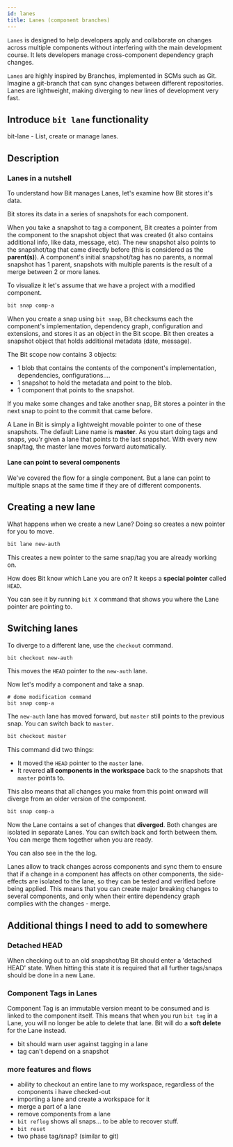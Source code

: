 ```yaml
---
id: lanes
title: Lanes (component branches)
---
```


`Lanes` is designed to help developers apply and collaborate on changes across multiple components without interfering with the main development course. It lets developers manage cross-component dependency graph changes.

`Lanes` are highly inspired by Branches, implemented in SCMs such as Git. Imagine a git-branch that can sync changes between different repositories. Lanes are lightweight, making diverging to new lines of development very fast.

## Introduce `bit lane` functionality

bit-lane - List, create or manage lanes.

## Description

### Lanes in a nutshell

To understand how Bit manages Lanes, let's examine how Bit stores it's data.

Bit stores its data in a series of snapshots for each component.

When you take a snapshot to tag a component, Bit creates a pointer from the component to the snapshot object that was created (it also contains additional info, like data, message, etc). The new snapshot also points to the snapshot/tag that came directly before (this is considered as the **parent(s)**). A component's initial snapshot/tag has no parents, a normal snapshot has 1 parent, snapshots with multiple parents is the result of a merge between 2 or more lanes.

To visualize it let's assume that we have a project with a modified component.

```sh
bit snap comp-a
```

When you create a snap using `bit snap`, Bit checksums each the component's implementation, dependency graph, configuration and extensions, and stores it as an object in the Bit scope. Bit then creates a snapshot object that holds additional metadata (date, message).

The Bit scope now contains 3 objects:

- 1 blob that contains the contents of the component's implementation, dependencies, configurations....
- 1 snapshot to hold the metadata and point to the blob.
- 1 component that points to the snapshot.

<!--TODO [IMAGE SHOULD BE HERE] -->

If you make some changes and take another snap, Bit stores a pointer in the next snap to point to the commit that came before.

<!--TODO [IMAGE SHOULD BE HERE] -->

A Lane in Bit is simply a lightweight movable pointer to one of these snapshots. The default Lane name is **master**. As you start doing tags and snaps, you'r given a lane that points to the last snapshot. With every new snap/tag, the master lane moves forward automatically.

<!--TODO [IMAGE SHOULD BE HERE] -->

#### Lane can point to several components

We've covered the flow for a single component. But a lane can point to multiple snaps at the same time if they are of different components.

<!--TODO [IMAGE SHOULD BE HERE] -->

## Creating a new lane

What happens when we create a new Lane? Doing so creates a new pointer for you to move.

```sh
bit lane new-auth
```

This creates a new pointer to the same snap/tag you are already working on.

<!--TODO [IMAGE SHOULD BE HERE] -->

How does Bit know which Lane you are on? It keeps a **special pointer** called `HEAD`.

<!--TODO [IMAGE SHOULD BE HERE] -->

You can see it by running `bit X` command that shows you where the Lane pointer are pointing to.

<!-- ```
## TODO FIGURE OUT LOG FOR WORKSPACE
``` -->

## Switching lanes

To diverge to a different lane, use the `checkout` command.

```sh
bit checkout new-auth
```

This moves the `HEAD` pointer to the `new-auth` lane.

<!--TODO [IMAGE SHOULD BE HERE] -->

Now let's modify a component and take a snap.

```
# dome modification command
bit snap comp-a
```

<!--TODO [IMAGE SHOULD BE HERE] -->

The `new-auth` lane has moved forward, but `master` still points to the previous snap. You can switch back to `master`.

```sh
bit checkout master
```

<!--TODO [IMAGE SHOULD BE HERE] -->

This command did two things:

- It moved the `HEAD` pointer to the `master` lane.
- It revered **all components in the workspace** back to the snapshots that `master` points to.

This also means that all changes you make from this point onward will diverge from an older version of the component.

```sh title="some change"
bit snap comp-a
```

Now the Lane contains a set of changes that **diverged**. Both changes are isolated in separate Lanes. You can switch back and forth between them. You can merge them together when you are ready.

<!--TODO [IMAGE SHOULD BE HERE] -->

You can also see in the the log.

<!-- ```sh
# NEED TO DEFINE OUTPUT FORMAT TO SHOW LANE PROGRESSION
``` -->

Lanes allow to track changes across components and sync them to ensure that if a change in a component has affects on other components, the side-effects are isolated to the lane, so they can be tested and verified before being applied. This means that you can create major breaking changes to several components, and only when their entire dependency graph complies with the changes - merge.

## Additional things I need to add to somewhere

### Detached HEAD

When checking out to an old snapshot/tag Bit should enter a 'detached HEAD' state. When hitting this state it is required that all further tags/snaps should be done in a new Lane.

### Component Tags in Lanes

Component Tag is an immutable version meant to be consumed and is linked to the component itself. This means that when you run `bit tag` in a Lane, you will no longer be able to delete that lane. Bit will do a **soft delete** for the Lane instead.

- bit should warn user against tagging in a lane
- tag can't depend on a snapshot

### more features and flows

- ability to checkout an entire lane to my workspace, regardless of the components i have checked-out
- importing a lane and create a workspace for it
- merge a part of a lane
- remove components from a lane
- `bit reflog` shows all snaps... to be able to recover stuff.<!-- TODO (need a way to point a l) -->
- `bit reset`
- two phase tag/snap? (similar to git)

